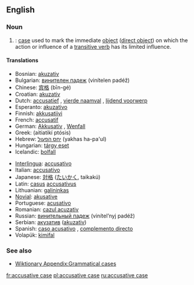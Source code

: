 ==English==
{{wikipedia}}
===Noun===
{{en-noun|sg=[[accusative]] [[case]]}}

#{{grammar}}: [[case]] used to mark the immediate [[object]] ([[direct object]]) on which the action or influence of a [[transitive verb]] has its limited influence.

====Translations====
{{top}}
*Bosnian: [[akuzativ]] {{m}}
*Bulgarian: [[винителен падеж]] (vinítelen padéž) {{m}}
*Chinese: [[宾格]] (bīn-gé)
*Croatian: [[akuzativ]] {{m}}
*Dutch: [[accusatief]] {{m}}, [[vierde naamval]] {{m}}, [[lijdend voorwerp]] {{n}}
*Esperanto: [[akuzativo]]
*Finnish: [[akkusatiivi]]
*French: [[accusatif]] {{m}}
*German: [[Akkusativ]] {{m}}, [[Wenfall]] {{m}}
*Greek: {{IPAchar|[[αἰτιατική πτῶσις]]}} (aitiatikí ptósis) {{f}}
*Hebrew: [[יחס הפעול]] (yakhas ha-pa'ul) {{m}}
*Hungarian: [[tárgy eset]]
*Icelandic: [[þolfall]] {{n}}
{{mid}}
*[[Interlingua]]: [[accusativo]]
*Italian: [[accusativo]] {{m}}
*Japanese: [[対格]] ([[たいかく]], taikakú)
*Latin: [[casus]] [[accusativus]] {{m}}
*Lithuanian: [[galininkas]] {{m}}
*[[Novial]]: [[akusative]]
*Portuguese: [[acusativo]] {{m}}
*Romanian: [[cazul acuzativ]] {{m}}
*Russian: [[винительный падеж]] (vinítel’nyj padéž) {{m}}
*Serbian: [[акузатив]] ([[akuzativ]]) {{m}}
*Spanish: [[caso acusativo]] {{m}}, [[complemento directo]] {{m}}
*Volapük: [[kimifal]]
{{bottom}}

===See also===
*[[Wiktionary Appendix:Grammatical cases]]

[[fr:accusative case]]
[[pl:accusative case]]
[[ru:accusative case]]